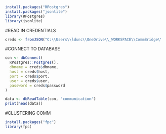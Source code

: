```r
install.packages("RPostgres")
install.packages("jsonlite")
library(RPostgres)
library(jsonlite)
```

#READ IN CREDENTIALS
```r
creds <- fromJSON("C:\\Users\\ldunc\\OneDrive\\_WORKSPACE\\CommBridge\\credentials\\db_creds.json")
```

#CONNECT TO DATABASE
```r
con <- dbConnect(
  RPostgres::Postgres(),
  dbname = creds$dbname,
  host = creds$host,
  port = creds$port,
  user = creds$user,
  password = creds$password
)
```


```r

data <- dbReadTable(con, "communication")
print(head(data))
```


#CLUSTERING COMM 
```r
install.packages("fpc")
library(fpc)


```